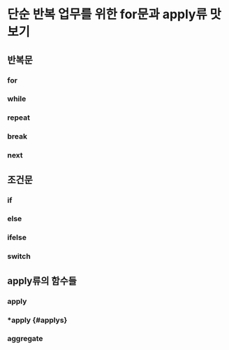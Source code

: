 # 단순 반복 업무를 위한 for문과 apply류 맛보기 {#for-apply}

## 반복문 {#introduce-for}

### for

### while

### repeat

### break

### next


## 조건문 {#introduce-if}

### if

### else

### ifelse

### switch


## apply류의 함수들 {#introduce-apply}

### apply

### *apply {#applys}

### aggregate
